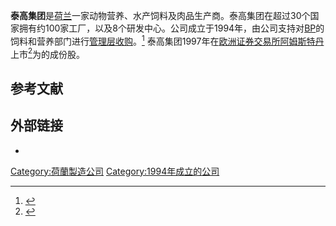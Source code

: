 {{Infobox company
| name              =  泰高集团（Nutreco N.V.）
| logo              =  
| type              =  {{link-en|Naamloze vennootschap|Naamloze vennootschap}} 
| traded_as  = {{Euronext|NUO}}
| foundation        =  1994
| founder           =  
| location_city     =  [[阿默斯福特|阿默斯福特]]
| location_country  =  [[荷兰|荷兰]]
| location          =  
| locations         =  
| area_served       =  全球
| key_people        =  Knut Nesse <small>([[首席执行官|CEO]])</small>, Jan Maarten de Jong <small>([[监事会|监事会]][[主席|主席]])</small>
| industry          =  [[食品加工|食品加工]]
| products          =  [[动物饲料|动物饲料]]、[[水产饲料|水产饲料]]、肉禽加工服务
|services          =  
| revenue           =  [[欧元|€]]52.29亿 <small>(2012)</small><ref name="AR2012">{{cite web |url=http://www.nutreco.com/Global/Nutreco%20corporate/Publications/Financial%20publications/2013/Nutreco%20Integrated%20Annual%20Report%202012.pdf |title=Integrated Annual Report 2012 |accessdate=9 August 2013 |publisher=Nutreco |archive-date=2013-10-29 |archive-url=https://web.archive.org/web/20131029015211/http://www.nutreco.com/Global/Nutreco%20corporate/Publications/Financial%20publications/2013/Nutreco%20Integrated%20Annual%20Report%202012.pdf |dead-url=no }}</ref>
| operating_income  =  €2.352亿 <small>(2012)</small><ref name="AR2012" />
| net_income        =  €1.776亿 <small>(2012)</small><ref name="AR2012" />
| assets            =  
| equity            =  €28.17亿 <small>(end 2012)</small><ref name="AR2012" />
| owner             =  €9.720亿 <small>(end 2012)</small><ref name="AR2012" />
| num_employees     =  9,717 <small>(平均, 2012)</small><ref name="AR2012" /> 
| parent            =  
| divisions         =  
| subsid            =  
| homepage          =  [http://www.nutreco.com www.nutreco.com]
| footnotes         =  
| intl              =  yes
}}

'''泰高集团'''是[[荷兰|荷兰]]一家动物营养、水产饲料及肉品生产商。泰高集团在超过30个国家拥有约100家工厂，以及8个研发中心。公司成立于1994年，由{{link-en|Cinven|Cinven}}公司支持对[[BP|BP]]的饲料和营养部门进行[[管理层收购|管理层收购]]。<ref>{{cite news|url=http://www.independent.co.uk/news/business/bp-sells-feed-arm-for-355m-pounds-cinven-consortium-takes-over-in-europes-largest-buyout-in-two-years-1385975.html|title=BP sells feed arm for 355m pounds: CINVen consortium takes over in Europe's largest buyout in two years|last=Wilkinson|first=Terence|date=27 August 1994|work=[[The_Independent|The Independent]]|accessdate=2009-09-29|archive-date=2015-09-25|archive-url=https://web.archive.org/web/20150925062927/http://www.independent.co.uk/news/business/bp-sells-feed-arm-for-355m-pounds-cinven-consortium-takes-over-in-europes-largest-buyout-in-two-years-1385975.html|dead-url=no}}</ref> 泰高集团1997年在[[阿姆斯特丹证券交易所|欧洲证券交易所阿姆斯特丹]]上市<ref name=about>{{cite web |url=http://www.nutreco.com/en/Investor-relations/Shareholders-information/ |title=Shareholders Information |author=Nutreco |accessdate=2013-08-09 |archive-date=2015-05-01 |archive-url=https://web.archive.org/web/20150501154051/http://www.nutreco.com/en/Investor-relations/Shareholders-information |dead-url=no }}</ref>为{{link-en|AMX指数|AMX index}}的成份股。

==参考文献==
{{reflist}}

==外部链接==
*{{Official|http://www.nutreco.com}}

[[Category:荷蘭製造公司|Category:荷蘭製造公司]]
[[Category:1994年成立的公司|Category:1994年成立的公司]]

{{Netherlands-company-stub}}